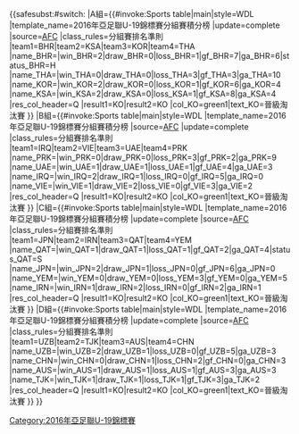 {{<includeonly>safesubst:</includeonly>#switch:{{{1|}}}
|A組={{#invoke:Sports table|main|style=WDL
|template_name=2016年亞足聯U-19錦標賽分組賽積分榜
|update=complete
|source=[http://www.the-afc.com/afcasfeeds?view=standings&id=407&tMode=C&noMenu=yes AFC]
|class_rules=分組賽排名準則
|team1=BHR|team2=KSA|team3=KOR|team4=THA
|name_BHR={{fbu|20|BHR}}|win_BHR=2|draw_BHR=0|loss_BHR=1|gf_BHR=7|ga_BHR=6|status_BHR=H
|name_THA={{fbu|20|THA}}|win_THA=0|draw_THA=0|loss_THA=3|gf_THA=3|ga_THA=10
|name_KOR={{fbu|20|KOR}}|win_KOR=2|draw_KOR=0|loss_KOR=1|gf_KOR=6|ga_KOR=4
|name_KSA={{fbu|20|KSA}}|win_KSA=2|draw_KSA=0|loss_KSA=1|gf_KSA=8|ga_KSA=4
|res_col_header=Q
|result1=KO|result2=KO
|col_KO=green1|text_KO=晉級淘汰賽
}}
|B組={{#invoke:Sports table|main|style=WDL
|template_name=2016年亞足聯U-19錦標賽分組賽積分榜
|source=[http://www.the-afc.com/afcasfeeds?view=standings&id=407&tMode=C&noMenu=yes AFC]
|update=complete
|class_rules=分組賽排名準則
|team1=IRQ|team2=VIE|team3=UAE|team4=PRK
|name_PRK={{fbu|20|PRK}}|win_PRK=0|draw_PRK=0|loss_PRK=3|gf_PRK=2|ga_PRK=9
|name_UAE={{fbu|20|UAE}}|win_UAE=1|draw_UAE=1|loss_UAE=1|gf_UAE=4|ga_UAE=3
|name_IRQ={{fbu|20|IRQ}}|win_IRQ=2|draw_IRQ=1|loss_IRQ=0|gf_IRQ=5|ga_IRQ=0
|name_VIE={{fbu|20|VIE}}|win_VIE=1|draw_VIE=2|loss_VIE=0|gf_VIE=3|ga_VIE=2
|res_col_header=Q
|result1=KO|result2=KO
|col_KO=green1|text_KO=晉級淘汰賽
}}
|C組={{#invoke:Sports table|main|style=WDL
|template_name=2016年亞足聯U-19錦標賽分組賽積分榜
|update=complete
|source=[http://www.the-afc.com/afcasfeeds?view=standings&id=407&tMode=C&noMenu=yes AFC]
|class_rules=分組賽排名準則
|team1=JPN|team2=IRN|team3=QAT|team4=YEM
|name_QAT={{fbu|20|QAT}}|win_QAT=1|draw_QAT=1|loss_QAT=1|gf_QAT=2|ga_QAT=4|status_QAT=S
|name_JPN={{fbu|20|JPN}}|win_JPN=2|draw_JPN=1|loss_JPN=0|gf_JPN=6|ga_JPN=0
|name_YEM={{fbu|20|YEM}}|win_YEM=0|draw_YEM=0|loss_YEM=3|gf_YEM=0|ga_YEM=5
|name_IRN={{fbu|20|IRN}}|win_IRN=1|draw_IRN=2|loss_IRN=0|gf_IRN=2|ga_IRN=1
|res_col_header=Q
|result1=KO|result2=KO
|col_KO=green1|text_KO=晉級淘汰賽
}}
|D組={{#invoke:Sports table|main|style=WDL
|template_name=2016年亞足聯U-19錦標賽分組賽積分榜
|update=complete
|source=[http://www.the-afc.com/afcasfeeds?view=standings&id=407&tMode=C&noMenu=yes AFC]
|class_rules=分組賽排名準則
|team1=UZB|team2=TJK|team3=AUS|team4=CHN
|name_UZB={{fbu|20|UZB}}|win_UZB=2|draw_UZB=1|loss_UZB=0|gf_UZB=5|ga_UZB=3
|name_CHN={{fbu|20|CHN}}|win_CHN=0|draw_CHN=1|loss_CHN=2|gf_CHN=0|ga_CHN=3
|name_AUS={{fbu|20|AUS}}|win_AUS=1|draw_AUS=1|loss_AUS=1|gf_AUS=3|ga_AUS=3
|name_TJK={{fbu|20|TJK}}|win_TJK=1|draw_TJK=1|loss_TJK=1|gf_TJK=3|ga_TJK=2
|res_col_header=Q
|result1=KO|result2=KO
|col_KO=green1|text_KO=晉級淘汰賽
}}
}}<noinclude>
{{Multiple sports table preview|A組|B組|C組|D組}}
[[Category:2016年亞足聯U-19錦標賽]]
</noinclude>